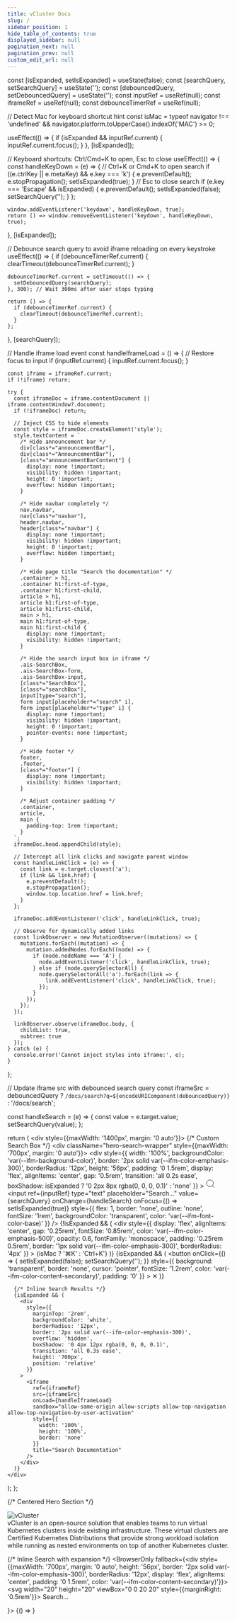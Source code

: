 ```yaml
---
title: vCluster Docs
slug: /
sidebar_position: 1
hide_table_of_contents: true
displayed_sidebar: null
pagination_next: null
pagination_prev: null
custom_edit_url: null
---
```



  const [isExpanded, setIsExpanded] = useState(false);
  const [searchQuery, setSearchQuery] = useState('');
  const [debouncedQuery, setDebouncedQuery] = useState('');
  const inputRef = useRef(null);
  const iframeRef = useRef(null);
  const debounceTimerRef = useRef(null);

  // Detect Mac for keyboard shortcut hint
  const isMac = typeof navigator !== 'undefined' && navigator.platform.toUpperCase().indexOf('MAC') >= 0;

  useEffect(() => {
    if (isExpanded && inputRef.current) {
      inputRef.current.focus();
    }
  }, [isExpanded]);

  // Keyboard shortcuts: Ctrl/Cmd+K to open, Esc to close
  useEffect(() => {
    const handleKeyDown = (e) => {
      // Ctrl+K or Cmd+K to open search
      if ((e.ctrlKey || e.metaKey) && e.key === 'k') {
        e.preventDefault();
        e.stopPropagation();
        setIsExpanded(true);
      }
      // Esc to close search
      if (e.key === 'Escape' && isExpanded) {
        e.preventDefault();
        setIsExpanded(false);
        setSearchQuery('');
      }
    };

    window.addEventListener('keydown', handleKeyDown, true);
    return () => window.removeEventListener('keydown', handleKeyDown, true);
  }, [isExpanded]);

  // Debounce search query to avoid iframe reloading on every keystroke
  useEffect(() => {
    if (debounceTimerRef.current) {
      clearTimeout(debounceTimerRef.current);
    }

    debounceTimerRef.current = setTimeout(() => {
      setDebouncedQuery(searchQuery);
    }, 300); // Wait 300ms after user stops typing

    return () => {
      if (debounceTimerRef.current) {
        clearTimeout(debounceTimerRef.current);
      }
    };
  }, [searchQuery]);

  // Handle iframe load event
  const handleIframeLoad = () => {
    // Restore focus to input
    if (inputRef.current) {
      inputRef.current.focus();
    }

    const iframe = iframeRef.current;
    if (!iframe) return;

    try {
      const iframeDoc = iframe.contentDocument || iframe.contentWindow?.document;
      if (!iframeDoc) return;

      // Inject CSS to hide elements
      const style = iframeDoc.createElement('style');
      style.textContent = `
        /* Hide announcement bar */
        div[class*="announcementBar"],
        div[class*="AnnouncementBar"],
        [class*="announcementBarContent"] {
          display: none !important;
          visibility: hidden !important;
          height: 0 !important;
          overflow: hidden !important;
        }

        /* Hide navbar completely */
        nav.navbar,
        nav[class*="navbar"],
        header.navbar,
        header[class*="navbar"] {
          display: none !important;
          visibility: hidden !important;
          height: 0 !important;
          overflow: hidden !important;
        }

        /* Hide page title "Search the documentation" */
        .container > h1,
        .container h1:first-of-type,
        .container h1:first-child,
        article > h1,
        article h1:first-of-type,
        article h1:first-child,
        main > h1,
        main h1:first-of-type,
        main h1:first-child {
          display: none !important;
          visibility: hidden !important;
        }

        /* Hide the search input box in iframe */
        .ais-SearchBox,
        .ais-SearchBox-form,
        .ais-SearchBox-input,
        [class*="SearchBox"],
        [class*="searchBox"],
        input[type="search"],
        form input[placeholder*="search" i],
        form input[placeholder*="type" i] {
          display: none !important;
          visibility: hidden !important;
          height: 0 !important;
          pointer-events: none !important;
        }

        /* Hide footer */
        footer,
        .footer,
        [class*="footer"] {
          display: none !important;
          visibility: hidden !important;
        }

        /* Adjust container padding */
        .container,
        article,
        main {
          padding-top: 1rem !important;
        }
      `;
      iframeDoc.head.appendChild(style);

      // Intercept all link clicks and navigate parent window
      const handleLinkClick = (e) => {
        const link = e.target.closest('a');
        if (link && link.href) {
          e.preventDefault();
          e.stopPropagation();
          window.top.location.href = link.href;
        }
      };

      iframeDoc.addEventListener('click', handleLinkClick, true);

      // Observe for dynamically added links
      const linkObserver = new MutationObserver((mutations) => {
        mutations.forEach((mutation) => {
          mutation.addedNodes.forEach((node) => {
            if (node.nodeName === 'A') {
              node.addEventListener('click', handleLinkClick, true);
            } else if (node.querySelectorAll) {
              node.querySelectorAll('a').forEach(link => {
                link.addEventListener('click', handleLinkClick, true);
              });
            }
          });
        });
      });

      linkObserver.observe(iframeDoc.body, {
        childList: true,
        subtree: true
      });
    } catch (e) {
      console.error('Cannot inject styles into iframe:', e);
    }
  };

  // Update iframe src with debounced search query
  const iframeSrc = debouncedQuery ? `/docs/search?q=${encodeURIComponent(debouncedQuery)}` : '/docs/search';

  const handleSearch = (e) => {
    const value = e.target.value;
    setSearchQuery(value);
  };

  return (
    <div style={{maxWidth: '1400px', margin: '0 auto'}}>
      {/* Custom Search Box */}
      <div className="hero-search-wrapper" style={{maxWidth: '700px', margin: '0 auto'}}>
        <div
          style={{
            width: '100%',
            backgroundColor: 'var(--ifm-background-color)',
            border: '2px solid var(--ifm-color-emphasis-300)',
            borderRadius: '12px',
            height: '56px',
            padding: '0 1.5rem',
            display: 'flex',
            alignItems: 'center',
            gap: '0.5rem',
            transition: 'all 0.2s ease',
            boxShadow: isExpanded ? '0 2px 8px rgba(0, 0, 0, 0.1)' : 'none'
          }}
        >
          <svg width="20" height="20" viewBox="0 0 20 20">
            <path d="M14.386 14.386l4.0877 4.0877-4.0877-4.0877c-2.9418 2.9419-7.7115 2.9419-10.6533 0-2.9419-2.9418-2.9419-7.7115 0-10.6533 2.9418-2.9419 7.7115-2.9419 10.6533 0 2.9419 2.9418 2.9419 7.7115 0 10.6533z" stroke="currentColor" fill="none" fillRule="evenodd" strokeLinecap="round" strokeLinejoin="round"></path>
          </svg>
          <input
            ref={inputRef}
            type="text"
            placeholder="Search..."
            value={searchQuery}
            onChange={handleSearch}
            onFocus={() => setIsExpanded(true)}
            style={{
              flex: 1,
              border: 'none',
              outline: 'none',
              fontSize: '1rem',
              backgroundColor: 'transparent',
              color: 'var(--ifm-font-color-base)'
            }}
          />
          {!isExpanded && (
            <div
              style={{
                display: 'flex',
                alignItems: 'center',
                gap: '0.25rem',
                fontSize: '0.85rem',
                color: 'var(--ifm-color-emphasis-500)',
                opacity: 0.6,
                fontFamily: 'monospace',
                padding: '0.25rem 0.5rem',
                border: '1px solid var(--ifm-color-emphasis-300)',
                borderRadius: '4px'
              }}
            >
              {isMac ? '⌘K' : 'Ctrl+K'}
            </div>
          )}
          {isExpanded && (
            <button
              onClick={() => {
                setIsExpanded(false);
                setSearchQuery('');
              }}
              style={{
                background: 'transparent',
                border: 'none',
                cursor: 'pointer',
                fontSize: '1.2rem',
                color: 'var(--ifm-color-content-secondary)',
                padding: '0'
              }}
            >
              ✕
            </button>
          )}
        </div>
      </div>

      {/* Inline Search Results */}
      {isExpanded && (
        <div
          style={{
            marginTop: '2rem',
            backgroundColor: 'white',
            borderRadius: '12px',
            border: '2px solid var(--ifm-color-emphasis-300)',
            overflow: 'hidden',
            boxShadow: '0 4px 12px rgba(0, 0, 0, 0.1)',
            transition: 'all 0.3s ease',
            height: '700px',
            position: 'relative'
          }}
        >
          <iframe
            ref={iframeRef}
            src={iframeSrc}
            onLoad={handleIframeLoad}
            sandbox="allow-same-origin allow-scripts allow-top-navigation allow-top-navigation-by-user-activation"
            style={{
              width: '100%',
              height: '100%',
              border: 'none'
            }}
            title="Search Documentation"
          />
        </div>
      )}
    </div>
  );
};

{/* Centered Hero Section */}
<div style={{textAlign: 'center', maxWidth: '900px', margin: '0 auto 4rem', padding: '2rem 1rem'}}>
  <img src="/docs/media/rebranding/vCluster_horizontal-orange.svg" alt="vCluster" style={{height: '70px', marginBottom: '1.5rem'}} />
  <div style={{fontSize: '1.15rem', lineHeight: '1.6', marginBottom: '2.5rem', color: 'var(--ifm-color-content-secondary)'}}>
    vCluster is an open-source solution that enables teams to run virtual Kubernetes clusters inside existing infrastructure. These virtual clusters are Certified Kubernetes Distributions that provide strong workload isolation while running as nested environments on top of another Kubernetes cluster.
  </div>

  {/* Inline Search with expansion */}
  <BrowserOnly fallback={<div style={{maxWidth: '700px', margin: '0 auto', height: '56px', border: '2px solid var(--ifm-color-emphasis-300)', borderRadius: '12px', display: 'flex', alignItems: 'center', padding: '0 1.5rem', color: 'var(--ifm-color-content-secondary)'}}>
    <svg width="20" height="20" viewBox="0 0 20 20" style={{marginRight: '0.5rem'}}>
      <path d="M14.386 14.386l4.0877 4.0877-4.0877-4.0877c-2.9418 2.9419-7.7115 2.9419-10.6533 0-2.9419-2.9418-2.9419-7.7115 0-10.6533 2.9418-2.9419 7.7115-2.9419 10.6533 0 2.9419 2.9418 2.9419 7.7115 0 10.6533z" stroke="currentColor" fill="none" fillRule="evenodd" strokeLinecap="round" strokeLinejoin="round"></path>
    </svg>
    Search...
  </div>}>
    {() => <InlineSearch />}
  </BrowserOnly>
</div>

<style dangerouslySetInnerHTML={{__html: `
  .intro-card {
    border: 1px solid #d9d9d9 !important;
    border-radius: 8px !important;
    padding: 2rem !important;
    margin-bottom: 3rem !important;
  }
  .feature-card {
    border: 1px solid var(--ifm-color-emphasis-300);
    transition: all 0.2s ease;
    display: block;
    text-decoration: none !important;
    color: inherit !important;
  }
  .feature-card:hover {
    transform: translateY(-3px);
    box-shadow: 0 4px 12px rgba(0, 0, 0, 0.15);
    border-color: var(--ifm-color-primary);
    text-decoration: none !important;
    color: inherit !important;
  }
`}} />

<div style={{marginBottom: '3rem'}}>
  <div style={{marginBottom: '2.5rem', borderLeft: '4px solid #ff5733', paddingLeft: '1.5rem'}}>
    <div style={{marginBottom: '1.5rem'}}>
      <h2 style={{display: 'inline', marginRight: '1rem'}}>vCluster</h2>
      <span style={{fontSize: '1.05rem', color: 'var(--ifm-color-content-secondary)'}}>
        Creates and manages virtual Kubernetes clusters inside a host Kubernetes cluster.
      </span>
    </div>
    <div style={{display: 'grid', gridTemplateColumns: 'repeat(auto-fit, minmax(280px, 1fr))', gap: '1.25rem'}}>
      <Link to="/vcluster/introduction/what-are-virtual-clusters/" className="card feature-card" style={{padding: '0.75rem 1rem'}}>
        <h3 style={{margin: 0, fontSize: '1.1rem'}}>What is vCluster</h3>
        <p style={{margin: '0.25rem 0 0 0', fontSize: '0.9rem', color: 'var(--ifm-color-content-secondary)'}}>Learn about virtual clusters and their benefits.</p>
      </Link>
      <Link to="/vcluster/configure/what-is-vcluster-yaml/" className="card feature-card" style={{padding: '0.75rem 1rem'}}>
        <h3 style={{margin: 0, fontSize: '1.1rem'}}>Configure</h3>
        <p style={{margin: '0.25rem 0 0 0', fontSize: '0.9rem', color: 'var(--ifm-color-content-secondary)'}}>Complete configuration reference for virtual clusters.</p>
      </Link>
      <Link to="/vcluster/deploy/control-plane/container/basics/" className="card feature-card" style={{padding: '0.75rem 1rem'}}>
        <h3 style={{margin: 0, fontSize: '1.1rem'}}>Deploy</h3>
        <p style={{margin: '0.25rem 0 0 0', fontSize: '0.9rem', color: 'var(--ifm-color-content-secondary)'}}>Deploy virtual clusters with various options.</p>
      </Link>
    </div>
  </div>

  <div style={{marginBottom: '2.5rem', borderLeft: '4px solid #ff5733', paddingLeft: '1.5rem'}}>
    <div style={{marginBottom: '1.5rem'}}>
      <h2 style={{display: 'inline', marginRight: '1rem'}}>vCluster Platform</h2>
      <span style={{fontSize: '1.05rem', color: 'var(--ifm-color-content-secondary)'}}>
        Provides management, access control, and operational features for virtual clusters.
      </span>
    </div>
    <div style={{display: 'grid', gridTemplateColumns: 'repeat(auto-fit, minmax(280px, 1fr))', gap: '1.25rem'}}>
      <Link to="/platform/" className="card feature-card" style={{padding: '0.75rem 1rem'}}>
        <h3 style={{margin: 0, fontSize: '1.1rem'}}>Get Started</h3>
        <p style={{margin: '0.25rem 0 0 0', fontSize: '0.9rem', color: 'var(--ifm-color-content-secondary)'}}>Quick start guide for vCluster Platform.</p>
      </Link>
      <Link to="/platform/configure/config/" className="card feature-card" style={{padding: '0.75rem 1rem'}}>
        <h3 style={{margin: 0, fontSize: '1.1rem'}}>Configure</h3>
        <p style={{margin: '0.25rem 0 0 0', fontSize: '0.9rem', color: 'var(--ifm-color-content-secondary)'}}>Configure Platform settings and options.</p>
      </Link>
      <Link to="/platform/administer/users-permissions/overview/" className="card feature-card" style={{padding: '0.75rem 1rem'}}>
        <h3 style={{margin: 0, fontSize: '1.1rem'}}>Administer</h3>
        <p style={{margin: '0.25rem 0 0 0', fontSize: '0.9rem', color: 'var(--ifm-color-content-secondary)'}}>Manage users, teams, and platform operations.</p>
      </Link>
    </div>
  </div>

  <div style={{marginBottom: '2.5rem', borderLeft: '4px solid #0C00FF', paddingLeft: '1.5rem'}}>
    <div style={{marginBottom: '1.5rem'}}>
      <h2 style={{display: 'inline', marginRight: '1rem'}}>vNode</h2>
      <span style={{fontSize: '1.05rem', color: 'var(--ifm-color-content-secondary)'}}>
        Multi-tenancy container runtime with strong isolation using Linux user namespaces.
      </span>
    </div>
    <div style={{display: 'grid', gridTemplateColumns: 'repeat(auto-fit, minmax(280px, 1fr))', gap: '1.25rem'}}>
      <a href="https://www.vnode.com/docs/" className="card feature-card" style={{padding: '0.75rem 1rem'}} target="_blank" rel="noopener noreferrer">
        <h3 style={{margin: 0, fontSize: '1.1rem'}}>Get Started</h3>
        <p style={{margin: '0.25rem 0 0 0', fontSize: '0.9rem', color: 'var(--ifm-color-content-secondary)'}}>Quick start guide for vNode.</p>
      </a>
      <a href="https://www.vnode.com/docs/configuration/" className="card feature-card" style={{padding: '0.75rem 1rem'}} target="_blank" rel="noopener noreferrer">
        <h3 style={{margin: 0, fontSize: '1.1rem'}}>Configure</h3>
        <p style={{margin: '0.25rem 0 0 0', fontSize: '0.9rem', color: 'var(--ifm-color-content-secondary)'}}>Configure vNode Helm chart values and runtime settings.</p>
      </a>
      <a href="https://www.vnode.com/docs/architecture/" className="card feature-card" style={{padding: '0.75rem 1rem'}} target="_blank" rel="noopener noreferrer">
        <h3 style={{margin: 0, fontSize: '1.1rem'}}>Architecture</h3>
        <p style={{margin: '0.25rem 0 0 0', fontSize: '0.9rem', color: 'var(--ifm-color-content-secondary)'}}>vNode sandboxes pods with Linux namespaces.</p>
      </a>
    </div>
  </div>
</div>

<div style={{marginTop: '4rem', marginBottom: '3rem'}}>
  <h2 style={{marginBottom: '2rem'}}>Try vCluster Platform</h2>
  
  <div className="intro-card">
    <p style={{fontSize: '1.1rem', marginBottom: '1.5rem', color: 'var(--ifm-color-content-secondary)'}}>
      Create your own platform instance, connect a host cluster, and deploy virtual clusters. The platform provides centralized management, access control, and operational features for all your virtual clusters.
    </p>
    <a href="https://vcluster.cloud" className="button button--primary" style={{textDecoration: 'none', padding: '0.75rem 1.25rem', fontSize: '1.05rem'}}>Get Started →</a>
  </div>
</div>
